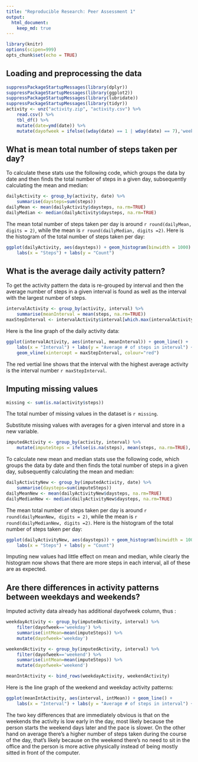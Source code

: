 ```yaml
---
title: "Reproducible Research: Peer Assessment 1"
output: 
  html_document:
    keep_md: true
---
```

```r
library(knitr)
options(scipen=999)
opts_chunk$set(echo = TRUE)
```


## Loading and preprocessing the data
```r
suppressPackageStartupMessages(library(dplyr))
suppressPackageStartupMessages(library(ggplot2))
suppressPackageStartupMessages(library(lubridate))
suppressPackageStartupMessages(library(tidyr))
activity <- unz("activity.zip", "activity.csv") %>%
    read.csv() %>%
    tbl_df() %>%
    mutate(date=ymd(date)) %>%
    mutate(dayofweek = ifelse((wday(date) == 1 | wday(date) == 7),'weekend','weekday'))
```

## What is mean total number of steps taken per day?
To calculate these stats use the following code, which groups the data by date and then finds the total number of steps in a given day, subsequently calculating the mean and median:
```r
dailyActivity <- group_by(activity, date) %>%
    summarise(daysteps=sum(steps))
dailyMean <- mean(dailyActivity$daysteps, na.rm=TRUE)
dailyMedian <- median(dailyActivity$daysteps, na.rm=TRUE)
```
The mean total number of steps taken per day is around `r round(dailyMean, digits = 2)`, while the mean is `r round(dailyMedian, digits =2)`. Here is the histogram of the total number of steps taken per day:

```r
ggplot(dailyActivity, aes(daysteps)) + geom_histogram(binwidth = 1000) + 
    labs(x = "Steps") + labs(y = "Count")
```

## What is the average daily activity pattern?
To get the activity pattern the data is re-grouped by interval and then the average number of steps in a given interval is found as well as the interval with the largest number of steps.  
```r
intervalActivity <- group_by(activity, interval) %>%
    summarise(meanInterval = mean(steps, na.rm=TRUE))
maxStepInterval <- intervalActivity$interval[which.max(intervalActivity$meanInterval)]
```  
  
  
Here is the line graph of the daily activity data:
```r
ggplot(intervalActivity, aes(interval, meanInterval)) + geom_line() + 
    labs(x = "Interval") + labs(y = "Average # of steps in interval") +
    geom_vline(xintercept = maxStepInterval, colour="red")
```  

The red vertial line shows that the interval with the highest average activity is the interval number `r maxStepInterval`.  

## Imputing missing values
```r
missing <- sum(is.na(activity$steps))
```
The total number of missing values in the dataset is `r missing`.

Substitute missing values with averages for a given interval and store in a new variable.
```r
imputedActivity <- group_by(activity, interval) %>%
    mutate(imputeSteps = ifelse(is.na(steps), mean(steps, na.rm=TRUE), steps))
```

To calculate new mean and median stats use the following code, which groups the data by date and then finds the total number of steps in a given day, subsequently calculating the mean and median:
```r
dailyActivityNew <- group_by(imputedActivity, date) %>%
    summarise(daysteps=sum(imputeSteps))
dailyMeanNew <- mean(dailyActivityNew$daysteps, na.rm=TRUE)
dailyMedianNew <- median(dailyActivityNew$daysteps, na.rm=TRUE)
```
The mean total number of steps taken per day is around `r round(dailyMeanNew, digits = 2)`, while the mean is `r round(dailyMedianNew, digits =2)`. Here is the histogram of the total number of steps taken per day:

```r
ggplot(dailyActivityNew, aes(daysteps)) + geom_histogram(binwidth = 1000) + 
    labs(x = "Steps") + labs(y = "Count")
```  

Imputing new values had little effect on mean and median, while clearly the histogram now shows that there are more steps in each interval, all of these are as expected.

## Are there differences in activity patterns between weekdays and weekends?
Imputed activity data already has additional dayofweek column, thus :
```r
weekdayActivity <- group_by(imputedActivity, interval) %>%
    filter(dayofweek=='weekday') %>%
    summarise(intMean=mean(imputeSteps)) %>%
    mutate(dayofweek='weekday')

weekendActivity <- group_by(imputedActivity, interval) %>%
    filter(dayofweek=='weekend') %>%
    summarise(intMean=mean(imputeSteps)) %>%
    mutate(dayofweek='weekend')

meanIntActivity <- bind_rows(weekdayActivity, weekendActivity)
```

Here is the line graph of the weekend and weekday activity patterns:
```r
ggplot(meanIntActivity, aes(interval, intMean)) + geom_line() + 
    labs(x = "Interval") + labs(y = "Average # of steps in interval") + facet_grid(dayofweek ~ .)
```
  
The two key differences that are immediately obvious is that on the weekends the activity is low early in the day, most likely because the person starts the weekend days later and the pace is slower. On the other hand on average there's a higher number of steps taken during the course of the day, that's likely because on the weekend there's no need to sit in the office and the person is more active physically instead of being mostly sitted in front of the computer.